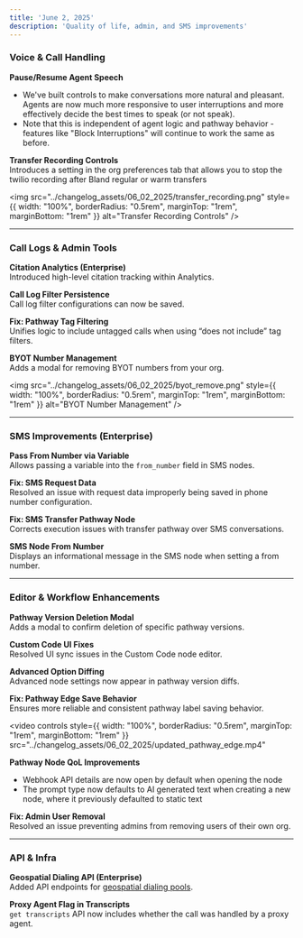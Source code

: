 ```yaml
---
title: 'June 2, 2025'
description: 'Quality of life, admin, and SMS improvements'
---
```


### Voice & Call Handling

**Pause/Resume Agent Speech**  
- We've built controls to make conversations more natural and pleasant. Agents are now much more responsive to user interruptions and more effectively decide the best times to speak (or not speak).
- Note that this is independent of agent logic and pathway behavior - features like "Block Interruptions" will continue to work the same as before.

**Transfer Recording Controls**  
Introduces a setting in the org preferences tab that allows you to stop the twilio recording after Bland regular or warm transfers

<img 
  src="../changelog_assets/06_02_2025/transfer_recording.png" 
  style={{ width: "100%", borderRadius: "0.5rem", marginTop: "1rem", marginBottom: "1rem" }}
  alt="Transfer Recording Controls"
/>

---

### Call Logs & Admin Tools

**Citation Analytics (Enterprise)**  
Introduced high-level citation tracking within Analytics.

**Call Log Filter Persistence**  
Call log filter configurations can now be saved.

**Fix: Pathway Tag Filtering**  
Unifies logic to include untagged calls when using “does not include” tag filters.

**BYOT Number Management**  
Adds a modal for removing BYOT numbers from your org.

<img 
  src="../changelog_assets/06_02_2025/byot_remove.png" 
  style={{ width: "100%", borderRadius: "0.5rem", marginTop: "1rem", marginBottom: "1rem" }}
  alt="BYOT Number Management"
/>

---

### SMS Improvements (Enterprise)

**Pass From Number via Variable**  
Allows passing a variable into the `from_number` field in SMS nodes.

**Fix: SMS Request Data**  
Resolved an issue with request data improperly being saved in phone number configuration.

**Fix: SMS Transfer Pathway Node**  
Corrects execution issues with transfer pathway over SMS conversations.

**SMS Node From Number**  
Displays an informational message in the SMS node when setting a from number.

---

### Editor & Workflow Enhancements

**Pathway Version Deletion Modal**  
Adds a modal to confirm deletion of specific pathway versions.

**Custom Code UI Fixes**  
Resolved UI sync issues in the Custom Code node editor.

**Advanced Option Diffing**  
Advanced node settings now appear in pathway version diffs.

**Fix: Pathway Edge Save Behavior**  
Ensures more reliable and consistent pathway label saving behavior.

<video 
  controls
  style={{ width: "100%", borderRadius: "0.5rem", marginTop: "1rem", marginBottom: "1rem" }}
  src="../changelog_assets/06_02_2025/updated_pathway_edge.mp4"
>
  <track kind="captions" />
</video>

**Pathway Node QoL Improvements**  
- Webhook API details are now open by default when opening the node
- The prompt type now defaults to AI generated text when creating a new node, where it previously defaulted to static text

**Fix: Admin User Removal**  
Resolved an issue preventing admins from removing users of their own org.

---

### API & Infra

**Geospatial Dialing API (Enterprise)**  
Added API endpoints for [geospatial dialing pools](/api-v1/get/geospatial-dialing-pool). 

**Proxy Agent Flag in Transcripts**  
`get transcripts` API now includes whether the call was handled by a proxy agent.